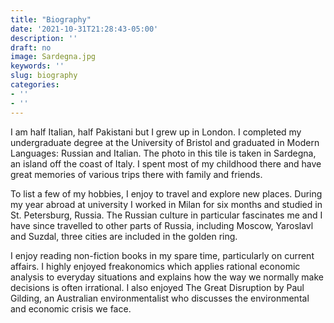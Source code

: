 ```yaml
---
title: "Biography"
date: '2021-10-31T21:28:43-05:00'
description: ''
draft: no
image: Sardegna.jpg
keywords: ''
slug: biography
categories:
- ''
- ''
---
```


I am half Italian, half Pakistani but I grew up in London. I completed my undergraduate degree at the University of Bristol and graduated in Modern Languages: Russian and Italian. The photo in this tile is taken in Sardegna, an island off the coast of Italy. I spent most of my childhood there and have great memories of various trips there with family and friends. 

To list a few of my hobbies, I enjoy to travel and explore new places. During my year abroad at university I worked in Milan for six months and studied in St. Petersburg, Russia. The Russian culture in particular fascinates me and I have since travelled to other parts of Russia, including Moscow, Yaroslavl and Suzdal, three cities are included in the golden ring. 

I enjoy reading non-fiction books in my spare time, particularly on current affairs. I highly enjoyed freakonomics which applies rational economic analysis to everyday situations and explains how the way we normally make decisions is often irrational. I also enjoyed The Great Disruption by Paul Gilding, an Australian environmentalist who discusses the environmental and economic crisis we face. 